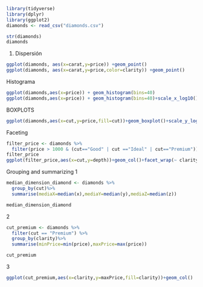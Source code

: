 ```r
library(tidyverse)
library(dplyr)
library(ggplot2)
diamonds <- read_csv("diamonds.csv")

str(diamonds)
diamonds
```
1. Dispersión
```r
ggplot(diamonds, aes(x=carat,y=price)) +geom_point()
ggplot(diamonds, aes(x=carat,y=price,color=clarity)) +geom_point()

```

Histograma
```r
ggplot(diamonds,aes(x=price)) + geom_histogram(bins=40)
ggplot(diamonds,aes(x=price)) + geom_histogram(bins=40)+scale_x_log10()

```

BOXPLOTS
```r
ggplot(diamonds,aes(x=cut,y=price,fill=cut))+geom_boxplot()+scale_y_log10() 
```


Faceting
```r
filter_price <- diamonds %>%
  filter(price > 1000 & (cut=="Good" | cut =="Ideal" | cut=="Premium"))
filter_price
ggplot(filter_price,aes(x=cut,y=depth))+geom_col()+facet_wrap(~ clarity)
```

Grouping and summarizing
1
```r
median_dimension_diamond <- diamonds %>%
  group_by(cut)%>%
  summarise(mediaX=median(x),mediaY=median(y),mediaZ=median(z))

median_dimension_diamond
```
2
```r
cut_premium <- diamonds %>%
  filter(cut == "Premium") %>%
  group_by(clarity)%>%
  summarise(minPrice=min(price),maxPrice=max(price))

cut_premium
```

3
```r
ggplot(cut_premium,aes(x=clarity,y=maxPrice,fill=clarity))+geom_col()
```



























